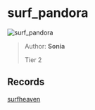 
# surf_pandora

![surf_pandora](https://raw.githubusercontent.com/Sayt123/SurfMapPics/Maps-and-bonuses/csgo/surf_pandora.jpg)

> Author: **Sonia**
>
> Tier 2

## Records

[surfheaven](https://surfheaven.eu/map/surf_pandora)
